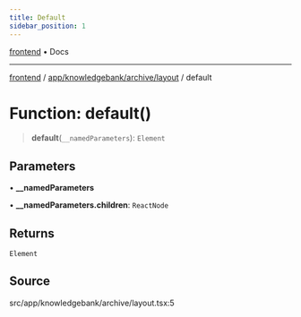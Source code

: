```yaml
---
title: Default
sidebar_position: 1
---
```


[frontend](../../../../..) • Docs

***

[frontend](../../../../..) / [app/knowledgebank/archive/layout](..) / default

# Function: default()

> **default**(`__namedParameters`): `Element`

## Parameters

• **\_\_namedParameters**

• **\_\_namedParameters.children**: `ReactNode`

## Returns

`Element`

## Source

src/app/knowledgebank/archive/layout.tsx:5
